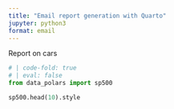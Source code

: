 ```yaml
---
title: "Email report generation with Quarto"
jupyter: python3
format: email
---
```


:::{.email}

:::{.subject}
Report on cars
:::


```python
# | code-fold: true
# | eval: false
from data_polars import sp500

sp500.head(10).style
```

:::